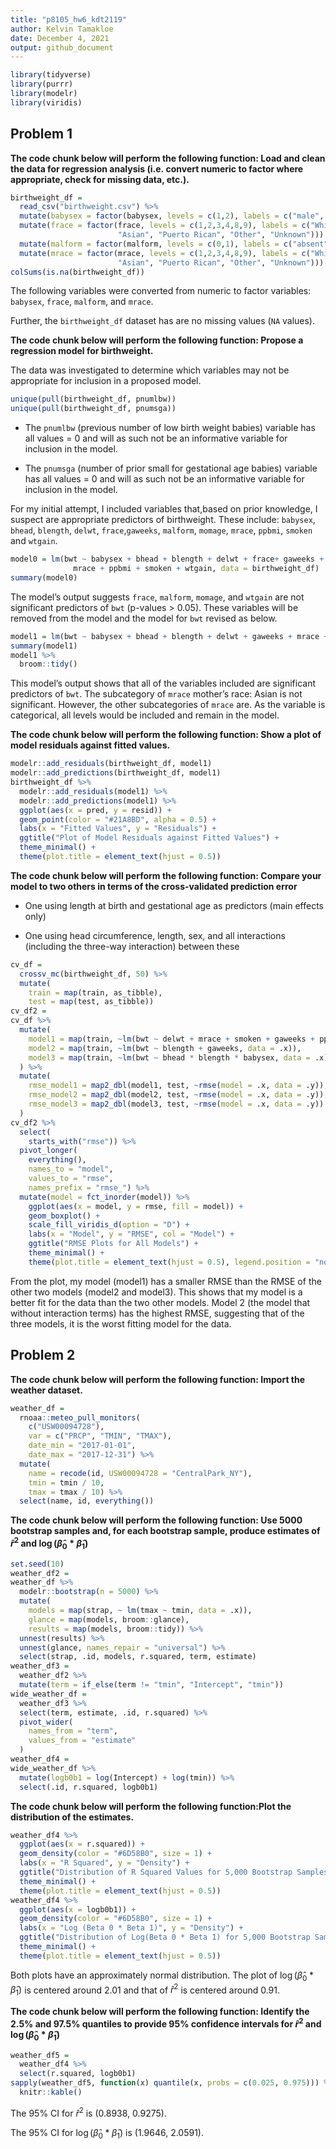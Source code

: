 ```yaml
---
title: "p8105_hw6_kdt2119"
author: Kelvin Tamakloe
date: December 4, 2021
output: github_document
---
```


```r
library(tidyverse)
library(purrr)
library(modelr)
library(viridis)
```

## Problem 1

**The code chunk below will perform the following function: Load and clean the data for regression analysis (i.e. convert numeric to factor where appropriate, check for missing data, etc.).**

```r
birthweight_df = 
  read_csv("birthweight.csv") %>%
  mutate(babysex = factor(babysex, levels = c(1,2), labels = c("male", "female"))) %>%
  mutate(frace = factor(frace, levels = c(1,2,3,4,8,9), labels = c("White", "Black",
                        "Asian", "Puerto Rican", "Other", "Unknown"))) %>%
  mutate(malform = factor(malform, levels = c(0,1), labels = c("absent", "present"))) %>%
  mutate(mrace = factor(mrace, levels = c(1,2,3,4,8,9), labels = c("White", "Black",
                        "Asian", "Puerto Rican", "Other", "Unknown")))
colSums(is.na(birthweight_df))
```
The following variables were converted from numeric to factor variables: `babysex`, `frace`, `malform`, 
and `mrace`.

Further, the `birthweight_df` dataset has are no missing values (`NA` values).

**The code chunk below will perform the following function: Propose a regression model for birthweight.** 

The data was investigated to determine which variables may not be appropriate for inclusion in a proposed model.
 
```r
unique(pull(birthweight_df, pnumlbw))
unique(pull(birthweight_df, pnumsga))
```

* The `pnumlbw` (previous number of low birth weight babies) variable has all values = 0 and will as such not be an informative variable for inclusion in the model. 

* The `pnumsga` (number of prior small for gestational age babies) variable has all values = 0 and will as such not be an informative variable for inclusion in the model.

For my initial attempt, I included variables that,based on prior knowledge, I suspect are appropriate predictors of birthweight. These include: `babysex`, `bhead`, `blength`, `delwt`, `frace`,`gaweeks`, `malform`, `momage`, `mrace`, `ppbmi`, `smoken` and `wtgain`.


```r
model0 = lm(bwt ~ babysex + bhead + blength + delwt + frace+ gaweeks + malform + momage + 
              mrace + ppbmi + smoken + wtgain, data = birthweight_df)
summary(model0)
```

The model's output suggests `frace`, `malform`, `momage`, and `wtgain` are not significant predictors of `bwt` (p-values > 0.05). These variables will be removed from the model and the model for `bwt` revised as below. 

```r
model1 = lm(bwt ~ babysex + bhead + blength + delwt + gaweeks + mrace + ppbmi + smoken, data = birthweight_df)
summary(model1)
model1 %>%
  broom::tidy()
```

This model's output shows that all of the variables included are significant predictors of `bwt`. The subcategory of `mrace` mother's race: Asian is not significant. However, the other subcategories of `mrace` are. As the variable is categorical, all levels would be included and remain in the model. 

**The code chunk below will perform the following function: Show a plot of model residuals against fitted values.**

```r
modelr::add_residuals(birthweight_df, model1)
modelr::add_predictions(birthweight_df, model1)
birthweight_df %>%
  modelr::add_residuals(model1) %>%
  modelr::add_predictions(model1) %>%
  ggplot(aes(x = pred, y = resid)) +
  geom_point(color = "#21A8BD", alpha = 0.5) +
  labs(x = "Fitted Values", y = "Residuals") + 
  ggtitle("Plot of Model Residuals against Fitted Values") +
  theme_minimal() +
  theme(plot.title = element_text(hjust = 0.5)) 
```

**The code chunk below will perform the following function: Compare your model to two others in terms of the cross-validated prediction error**

* One using length at birth and gestational age as predictors (main effects only)

* One using head circumference, length, sex, and all interactions (including the three-way interaction) between these

```r
cv_df =
  crossv_mc(birthweight_df, 50) %>%
  mutate(
    train = map(train, as_tibble),
    test = map(test, as_tibble))
cv_df2 = 
cv_df %>%
  mutate(
    model1 = map(train, ~lm(bwt ~ delwt + mrace + smoken + gaweeks + ppbmi + babysex + bhead + blength, data = .x)), 
    model2 = map(train, ~lm(bwt ~ blength + gaweeks, data = .x)), 
    model3 = map(train, ~lm(bwt ~ bhead * blength * babysex, data = .x))
  ) %>%
  mutate(
    rmse_model1 = map2_dbl(model1, test, ~rmse(model = .x, data = .y)), 
    rmse_model2 = map2_dbl(model2, test, ~rmse(model = .x, data = .y)),
    rmse_model3 = map2_dbl(model3, test, ~rmse(model = .x, data = .y))
  )
cv_df2 %>% 
  select(
    starts_with("rmse")) %>% 
  pivot_longer(
    everything(),
    names_to = "model", 
    values_to = "rmse",
    names_prefix = "rmse_") %>% 
  mutate(model = fct_inorder(model)) %>% 
    ggplot(aes(x = model, y = rmse, fill = model)) +
    geom_boxplot() +
    scale_fill_viridis_d(option = "D") +
    labs(x = "Model", y = "RMSE", col = "Model") +
    ggtitle("RMSE Plots for All Models") +
    theme_minimal() +
    theme(plot.title = element_text(hjust = 0.5), legend.position = "none")
```

From the plot, my model (model1) has a smaller RMSE than the RMSE of the other two models (model2 and model3). This shows that my model is a better fit for the data than the two other models. Model 2 (the model that without interaction terms) has the highest RMSE, suggesting that of the three models, it is the worst fitting model for the data. 


## Problem 2

**The code chunk below will perform the following function: Import the weather dataset.**

```r
weather_df = 
  rnoaa::meteo_pull_monitors(
    c("USW00094728"),
    var = c("PRCP", "TMIN", "TMAX"), 
    date_min = "2017-01-01",
    date_max = "2017-12-31") %>%
  mutate(
    name = recode(id, USW00094728 = "CentralPark_NY"),
    tmin = tmin / 10,
    tmax = tmax / 10) %>%
  select(name, id, everything())
```

**The code chunk below will perform the following function: Use 5000 bootstrap samples and, for each bootstrap sample, produce estimates of $\hat{r}^{2}$ and $\log(\hat{\beta}_{0} * \hat{\beta}_{1})$**

```r
set.seed(10)
weather_df2 =
weather_df %>% 
  modelr::bootstrap(n = 5000) %>% 
  mutate(
    models = map(strap, ~ lm(tmax ~ tmin, data = .x)),
    glance = map(models, broom::glance),
    results = map(models, broom::tidy)) %>%
  unnest(results) %>%
  unnest(glance, names_repair = "universal") %>%
  select(strap, .id, models, r.squared, term, estimate)
weather_df3 = 
  weather_df2 %>%
  mutate(term = if_else(term != "tmin", "Intercept", "tmin"))
wide_weather_df = 
  weather_df3 %>%
  select(term, estimate, .id, r.squared) %>%
  pivot_wider(
    names_from = "term",
    values_from = "estimate"
  ) 
weather_df4 = 
wide_weather_df %>%
  mutate(logb0b1 = log(Intercept) + log(tmin)) %>%
  select(.id, r.squared, logb0b1) 
```

**The code chunk below will perform the following function:Plot the distribution of the estimates.**

```r
weather_df4 %>%
  ggplot(aes(x = r.squared)) + 
  geom_density(color = "#6D58B0", size = 1) +
  labs(x = "R Squared", y = "Density") +
  ggtitle("Distribution of R Squared Values for 5,000 Bootstrap Samples") +
  theme_minimal() +
  theme(plot.title = element_text(hjust = 0.5)) 
weather_df4 %>%
  ggplot(aes(x = logb0b1)) + 
  geom_density(color = "#6D58B0", size = 1) +
  labs(x = "Log (Beta 0 * Beta 1)", y = "Density") +
  ggtitle("Distribution of Log(Beta 0 * Beta 1) for 5,000 Bootstrap Samples") +
  theme_minimal() +
  theme(plot.title = element_text(hjust = 0.5)) 
```

Both plots have an approximately normal distribution. The plot of $\log(\hat{\beta}_{0} * \hat{\beta}_{1})$ is centered around 2.01 and that of $\hat{r}^{2}$ is centered around 0.91.

**The code chunk below will perform the following function: Identify the 2.5% and 97.5% quantiles to provide 95% confidence intervals for $\hat{r}^{2}$ and $\log(\hat{\beta}_{0} * \hat{\beta}_{1})$**

```r
weather_df5 = 
  weather_df4 %>%
  select(r.squared, logb0b1)
sapply(weather_df5, function(x) quantile(x, probs = c(0.025, 0.975))) %>%
  knitr::kable()
```
The 95% CI for $\hat{r}^{2}$ is (0.8938, 0.9275).

The 95% CI for $\log(\hat{\beta}_{0} * \hat{\beta}_{1})$ is (1.9646, 2.0591).